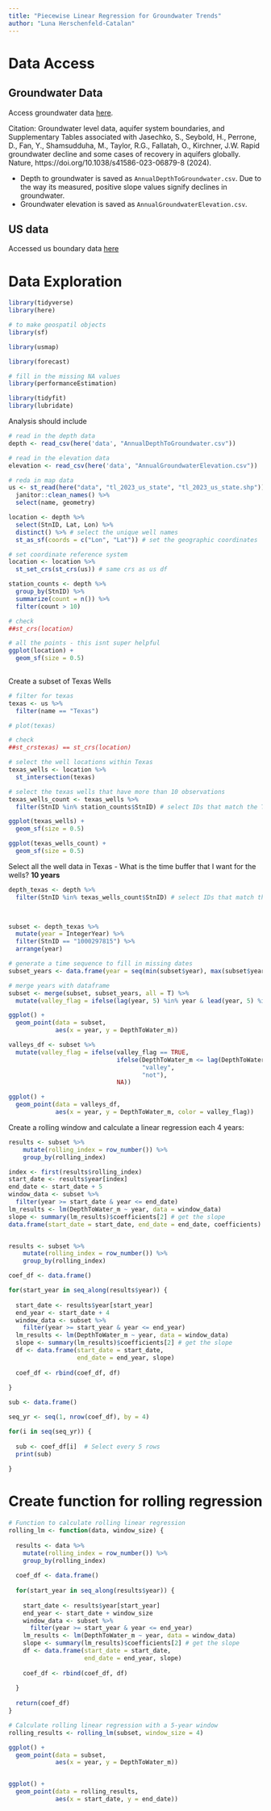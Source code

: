```yaml
---
title: "Piecewise Linear Regression for Groundwater Trends"
author: "Luna Herschenfeld-Catalan"
---
```


# Data Access

## Groundwater Data

Access groundwater data [here](https://zenodo.org/records/10003697). 

Citation: Groundwater level data, aquifer system boundaries, and Supplementary Tables associated with Jasechko, S., Seybold, H., Perrone, D., Fan, Y., Shamsudduha, M., Taylor, R.G., Fallatah, O., Kirchner, J.W. Rapid groundwater decline and some cases of recovery in aquifers globally. Nature, https://doi.org/10.1038/s41586-023-06879-8 (2024).

- Depth to groundwater is saved as `AnnualDepthToGroundwater.csv`. Due to the way its measured, positive slope values signify declines in groundwater. 
- Groundwater elevation is saved as `AnnualGroundwaterElevation.csv`. 

## US data

Accessed us boundary data [here](https://www.census.gov/cgi-bin/geo/shapefiles/index.php?year=2023&layergroup=States+%28and+equivalent%29)

# Data Exploration 

```r
library(tidyverse)
library(here)

# to make geospatil objects
library(sf)

library(usmap)

library(forecast)

# fill in the missing NA values
library(performanceEstimation)

library(tidyfit)
library(lubridate)
```


Analysis should include 
```r
# read in the depth data
depth <- read_csv(here('data', "AnnualDepthToGroundwater.csv"))

# read in the elevation data
elevation <- read_csv(here('data', "AnnualGroundwaterElevation.csv"))

# reda in map data
us <- st_read(here("data", "tl_2023_us_state", "tl_2023_us_state.shp")) %>% 
  janitor::clean_names() %>% 
  select(name, geometry)
```


```r

location <- depth %>% 
  select(StnID, Lat, Lon) %>% 
  distinct() %>% # select the unique well names
  st_as_sf(coords = c("Lon", "Lat")) # set the geographic coordinates

# set coordinate reference system
location <- location %>% 
  st_set_crs(st_crs(us)) # same crs as us df

station_counts <- depth %>% 
  group_by(StnID) %>% 
  summarize(count = n()) %>% 
  filter(count > 10)

# check
##st_crs(location)

# all the points - this isnt super helpful 
ggplot(location) +
  geom_sf(size = 0.5)
  
```


Create a subset of Texas Wells

```r
# filter for texas
texas <- us %>% 
  filter(name == "Texas")

# plot(texas)

# check
##st_crstexas) == st_crs(location)

# select the well locations within Texas
texas_wells <- location %>% 
  st_intersection(texas)

# select the texas wells that have more than 10 observations
texas_wells_count <- texas_wells %>% 
  filter(StnID %in% station_counts$StnID) # select IDs that match the Texas location

ggplot(texas_wells) +
  geom_sf(size = 0.5)

ggplot(texas_wells_count) +
  geom_sf(size = 0.5)
```

Select all the well data in Texas
- What is the time buffer that I want for the wells? **10 years**

```r

depth_texas <- depth %>% 
  filter(StnID %in% texas_wells_count$StnID) # select IDs that match the Texas location

  
```



```r
subset <- depth_texas %>% 
  mutate(year = IntegerYear) %>% 
  filter(StnID == "1000297815") %>% 
  arrange(year)

# generate a time sequence to fill in missing dates
subset_years <- data.frame(year = seq(min(subset$year), max(subset$year)))

# merge years with dataframe
subset <- merge(subset, subset_years, all = T) %>% 
  mutate(valley_flag = ifelse(lag(year, 5) %in% year & lead(year, 5) %in% year, TRUE, FALSE))

ggplot() +
  geom_point(data = subset, 
             aes(x = year, y = DepthToWater_m))
```


```r

valleys_df <- subset %>%
  mutate(valley_flag = ifelse(valley_flag == TRUE, 
                              ifelse(DepthToWater_m <= lag(DepthToWater_m, 5) & DepthToWater_m <= lead(DepthToWater_m, 5), 
                                     "valley", 
                                     "not"), 
                              NA))

ggplot() +
  geom_point(data = valleys_df, 
             aes(x = year, y = DepthToWater_m, color = valley_flag))
```

Create a rolling window and calculate a linear regression each 4 years: 
```r
results <- subset %>%
    mutate(rolling_index = row_number()) %>%
    group_by(rolling_index)

index <- first(results$rolling_index)
start_date <- results$year[index]
end_date <- start_date + 5
window_data <- subset %>%
  filter(year >= start_date & year <= end_date)
lm_results <- lm(DepthToWater_m ~ year, data = window_data)
slope <- summary(lm_results)$coefficients[2] # get the slope
data.frame(start_date = start_date, end_date = end_date, coefficients)


results <- subset %>%
    mutate(rolling_index = row_number()) %>%
    group_by(rolling_index)

coef_df <- data.frame()

for(start_year in seq_along(results$year)) {
  
  start_date <- results$year[start_year]
  end_year <- start_date + 4
  window_data <- subset %>%
    filter(year >= start_year & year <= end_year)
  lm_results <- lm(DepthToWater_m ~ year, data = window_data)
  slope <- summary(lm_results)$coefficients[2] # get the slope
  df <- data.frame(start_date = start_date, 
                   end_date = end_year, slope) 
  
  coef_df <- rbind(coef_df, df)
  
}

sub <- data.frame()

seq_yr <- seq(1, nrow(coef_df), by = 4)

for(i in seq(seq_yr)) {
  
  sub <- coef_df[i]  # Select every 5 rows
  print(sub)
  
}


```

# Create function for rolling regression

```r
# Function to calculate rolling linear regression
rolling_lm <- function(data, window_size) {
  
  results <- data %>%
    mutate(rolling_index = row_number()) %>%
    group_by(rolling_index) 
  
  coef_df <- data.frame()
  
  for(start_year in seq_along(results$year)) {
    
    start_date <- results$year[start_year]
    end_year <- start_date + window_size
    window_data <- subset %>%
      filter(year >= start_year & year <= end_year)
    lm_results <- lm(DepthToWater_m ~ year, data = window_data)
    slope <- summary(lm_results)$coefficients[2] # get the slope
    df <- data.frame(start_date = start_date, 
                     end_date = end_year, slope) 
    
    coef_df <- rbind(coef_df, df)
    
  }
  
  return(coef_df)
}

# Calculate rolling linear regression with a 5-year window
rolling_results <- rolling_lm(subset, window_size = 4)

```


```r

ggplot() +
  geom_point(data = subset, 
             aes(x = year, y = DepthToWater_m))


ggplot() +
  geom_point(data = rolling_results, 
             aes(x = start_date, y = end_date))
```


